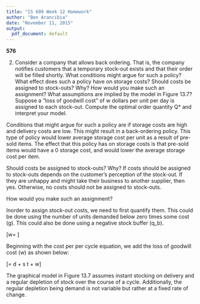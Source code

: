 ```yaml
---
title: "IS 609 Week 12 Homework"
author: "Ben Arancibia"
date: "November 11, 2015"
output:
  pdf_document: default
---
```


__576__

2) Consider a company that allows back ordering. That is, the company notifies customers that a temporary stock-out exists and that their order will be filled shortly. What conditions might argue for such a policy? What effect does such a policy have on storage costs? Should costs be assigned to stock-outs? Why? How would you make such an assignment? What assumptions are implied by the model in Figure 13.7? Suppose a "loss of goodwill cost" of w dollars per unit per day is assigned to each stock-out. Compute the optimal order quantity Q* and interpret your model.


Conditions that might argue for such a policy are if storage costs are high and delivery costs are low. This might result in a back-ordering policy. This type of policy would lower average storage cost per unit as a result of pre-sold items. The effect that this policy has on storage costs is that pre-sold items would have a 0 storage cost, and would lower the average storage cost per item.

Should costs be assigned to stock-outs? Why?
If costs should be assigned to stock-outs depends on the customer's perception of the stock-out. If they are unhappy and might take their business to another supplier, then yes. Otherwise, no costs should not be assigned to stock-outs.

How would you make such an assignment?

Inorder to assign stock-out costs, we need to first quantify them. This could be done using the number of units demanded below zero times some cost (g). This could also be done using a negative stock buffer (q_b).

[w= \begin{cases} 0 & \quad \mathrm{q_t \ge 0} \ q_t * g & \quad \mathrm{q_t \le 0} \ \end{cases} ]

Beginning with the cost per per cycle equation, we add the loss of goodwill cost (w) as shown below:

[\text{cost per cycle }= d + s \frac{q}{2} t + w]



The graphical model in Figure 13.7 assumes instant stocking on delivery and a regular depletion of stock over the course of a cycle. Additionally, the regular depletion being demand is not variable but rather at a fixed rate of change.